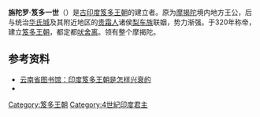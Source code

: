 {{Infobox Monarch
| name =旃陀罗·笈多一世
| title =[[笈多王朝|笈多王朝]]皇帝
| image =Queen Kumaradevi and King Chandragupta I on a coin.jpg
| caption =
| reign =320年 - 335年
| predecessor =
| successor =[[沙摩陀罗·笈多|沙摩陀罗·笈多]]
| queen =鸠摩罗提蓖
| royal house =[[笈多王朝|笈多王朝]]
|}}
'''旃陀罗·笈多一世'''（{{bd|？||335年}}）是[[古印度|古印度]][[笈多王朝|笈多王朝]]的建立者。原为[[摩揭陀|摩揭陀]]境内地方王公，后与统治[[华氏城|华氏城]]及其附近地区的[[贵霜人|贵霜人]]诸侯[[梨车族|梨车族]]联姻，势力渐强。于320年称帝，建立[[笈多王朝|笈多王朝]]，都定都[[吠舍离|吠舍离]]。领有整个摩揭陀。

== 参考资料 ==
*[http://www.ynlib.cn/whpd/ShowArticle.asp?ArticleID=108380 云南省图书馆：印度笈多王朝是怎样兴衰的] {{Wayback|url=http://www.ynlib.cn/whpd/ShowArticle.asp?ArticleID=108380 |date=20190608080659 }}
*{{cite book zh |author=辞海编纂委员会 |title=《辞海》（1999年版） |format=M |edition=1 |location=上海 |publisher=上海辞书出版社 |date=2000 |pages= |id= ISBN 978-7-5326-0630-6}}

[[Category:笈多王朝|Category:笈多王朝]]
[[Category:4世紀印度君主|Category:4世紀印度君主]]